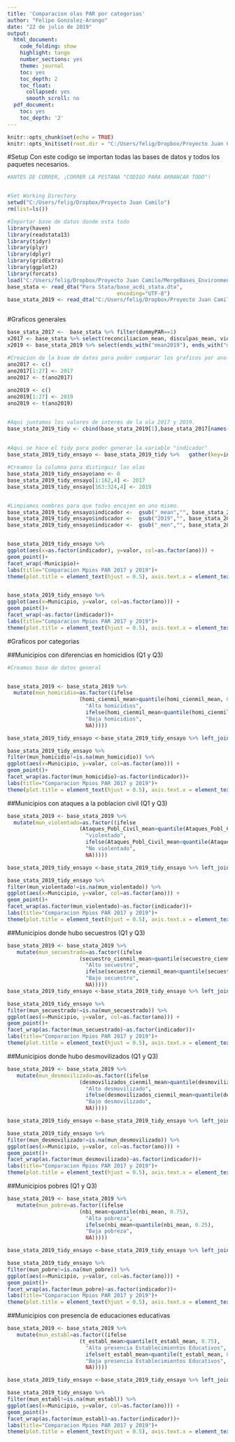 ```yaml
---
title: 'Comparacion olas PAR por categorias'
author: "Felipe Gonzalez-Arango"
date: "22 de julio de 2019"
output:
  html_document:
    code_folding: show
    highlight: tango
    number_sections: yes
    theme: journal
    toc: yes
    toc_depth: 2
    toc_float:
      collapsed: yes
      smooth_scroll: no
  pdf_document:
    toc: yes
    toc_depth: '2'
---
```


```r
knitr::opts_chunk$set(echo = TRUE)
knitr::opts_knit$set(root.dir = "C:/Users/felig/Dropbox/Proyecto Juan Camilo")
```

#Setup
Con este codigo se importan todas las bases de datos y todos los paquetes necesarios. 

```r
#ANTES DE CORRER, ¡CORRER LA PESTANA "CODIGO PARA ARRANCAR TODO"!


#Set Working Directory
setwd("C:/Users/felig/Dropbox/Proyecto Juan Camilo")
rm(list=ls())

#Importar base de datos donde esta todo
library(haven)
library(readstata13)
library(tidyr)
library(plyr)
library(dplyr)
library(gridExtra)
library(ggplot2)
library(forcats)
load("C:/Users/felig/Dropbox/Proyecto Juan Camilo/MergeBases_Environment.RData")
base_stata <- read_dta("Para Stata/base_acdi_stata.dta",
                                   encoding="UTF-8")
base_stata_2019 <- read_dta("C:/Users/felig/Dropbox/Proyecto Juan Camilo/Para Stata/base_acdi_stata_2019.dta", encoding="UTF-8")



```


#Graficos generales

```r
base_stata_2017 <-  base_stata %>% filter(dummyPAR==1)
x2017 <- base_stata %>% select(reconciliacion_mean, disculpas_mean, violencia_mean, confianza_vec_mean,confianza_medios_mean, confianza_instituciones_mean)
x2019 <- base_stata_2019 %>% select(ends_with("mean2019"), ends_with("men2019"))

#Creacion de la bsae de datos para poder comparar los graficos por ano. 
ano2017 <- c()
ano2017[1:27] <- 2017
ano2017 <- t(ano2017)
 
ano2019 <- c()
ano2019[1:27] <- 2019
ano2019 <- t(ano2019)


#Aqui juntamos los valores de interes de la ola 2017 y 2019. 
base_stata_2019_tidy <- cbind(base_stata_2019[1],base_stata_2017[names(x2017)], base_stata_2019[names(x2019)])
                              
                              
#Aqui se hace el tidy para poder generar la variable "indicador"
base_stata_2019_tidy_ensayo <- base_stata_2019_tidy %>%   gather(key=indicador, value=valor, -Municipio)

#Creamos la columna para distinguir las olas
base_stata_2019_tidy_ensayo$ano <- 0
base_stata_2019_tidy_ensayo[1:162,4] <- 2017
base_stata_2019_tidy_ensayo[163:324,4] <- 2019


#Limpiamos nombres para que todos encajen en uno mismo. 
base_stata_2019_tidy_ensayo$indicador <-  gsub("_mean","", base_stata_2019_tidy_ensayo$indicador, ignore.case = TRUE)
base_stata_2019_tidy_ensayo$indicador <-  gsub("2019","", base_stata_2019_tidy_ensayo$indicador, ignore.case = TRUE)
base_stata_2019_tidy_ensayo$indicador <-  gsub("_men","", base_stata_2019_tidy_ensayo$indicador, ignore.case = TRUE)


base_stata_2019_tidy_ensayo %>%
ggplot(aes(x=as.factor(indicador), y=valor, col=as.factor(ano))) +
geom_point()+
facet_wrap(~Municipio)+
labs(title="Comparacion Mpios PAR 2017 y 2019")+
theme(plot.title = element_text(hjust = 0.5), axis.text.x = element_text(angle=90))


base_stata_2019_tidy_ensayo %>%
ggplot(aes(x=Municipio, y=valor, col=as.factor(ano))) +
geom_point()+
facet_wrap(~as.factor(indicador))+
labs(title="Comparacion Mpios PAR 2017 y 2019")+
theme(plot.title = element_text(hjust = 0.5), axis.text.x = element_text(angle=90))


```



#Graficos por categorias


##Municipios con diferencias en homicidios (Q1 y Q3)
```r
#Creamos base de datos general


base_stata_2019 <- base_stata_2019 %>%
  mutate(mun_homicidio=as.factor((ifelse
                       (homi_cienmil_mean>quantile(homi_cienmil_mean, 0.75),
                         "Alta homicidios",
                         ifelse(homi_cienmil_mean<quantile(homi_cienmil_mean, 0.25),
                         "Baja homicidios",
                         NA))))) 

base_stata_2019_tidy_ensayo <-base_stata_2019_tidy_ensayo %>% left_join(base_stata_2019 %>% transmute(Municipio, mun_homicidio))

base_stata_2019_tidy_ensayo %>%
filter(mun_homicidio!=is.na(mun_homicidio)) %>% 
ggplot(aes(x=Municipio, y=valor, col=as.factor(ano))) +
geom_point()+
facet_wrap(as.factor(mun_homicidio)~as.factor(indicador))+
labs(title="Comparacion Mpios PAR 2017 y 2019")+
theme(plot.title = element_text(hjust = 0.5), axis.text.x = element_text(angle=90))


```

##Municipios con ataques a la poblacion civil (Q1 y Q3)

```r
base_stata_2019 <- base_stata_2019 %>%
  mutate(mun_violentado=as.factor((ifelse
                       (Ataques_Pobl_Civil_mean>quantile(Ataques_Pobl_Civil_mean, 0.75),
                         "violentado",
                         ifelse(Ataques_Pobl_Civil_mean<quantile(Ataques_Pobl_Civil_mean, 0.25),
                         "No violentado",
                         NA)))))

base_stata_2019_tidy_ensayo <-base_stata_2019_tidy_ensayo %>% left_join(base_stata_2019 %>% transmute(Municipio, mun_violentado))

base_stata_2019_tidy_ensayo %>%
filter(mun_violentado!=is.na(mun_violentado)) %>% 
ggplot(aes(x=Municipio, y=valor, col=as.factor(ano))) +
geom_point()+
facet_wrap(as.factor(mun_violentado)~as.factor(indicador))+
labs(title="Comparacion Mpios PAR 2017 y 2019")+
theme(plot.title = element_text(hjust = 0.5), axis.text.x = element_text(angle=90))


```

##Municipios donde hubo secuestros (Q1 y Q3)

```r
base_stata_2019 <- base_stata_2019 %>%
   mutate(mun_secuestrado=as.factor((ifelse
                       (secuestro_cienmil_mean>quantile(secuestro_cienmil_mean, 0.75),
                         "Alto secuestro",
                         ifelse(secuestro_cienmil_mean<quantile(secuestro_cienmil_mean, 0.25),
                         "Bajo secuestro",
                         NA)))))
base_stata_2019_tidy_ensayo <-base_stata_2019_tidy_ensayo %>% left_join(base_stata_2019 %>% transmute(Municipio, mun_secuestrado))

base_stata_2019_tidy_ensayo %>%
filter(mun_secuestrado!=is.na(mun_secuestrado)) %>% 
ggplot(aes(x=Municipio, y=valor, col=as.factor(ano))) +
geom_point()+
facet_wrap(as.factor(mun_secuestrado)~as.factor(indicador))+
labs(title="Comparacion Mpios PAR 2017 y 2019")+
theme(plot.title = element_text(hjust = 0.5), axis.text.x = element_text(angle=90))


```

##Municipios donde hubo desmovilizados (Q1 y Q3)

```r

base_stata_2019 <- base_stata_2019 %>%
   mutate(mun_desmovilizado=as.factor((ifelse
                       (desmovilizados_cienmil_mean>quantile(desmovilizados_cienmil_mean, 0.75),
                         "Alto desmovilizado",
                         ifelse(desmovilizados_cienmil_mean<quantile(desmovilizados_cienmil_mean, 0.25),
                         "Bajo desmovilizado",
                         NA)))))

base_stata_2019_tidy_ensayo <-base_stata_2019_tidy_ensayo %>% left_join(base_stata_2019 %>% transmute(Municipio, mun_desmovilizado))

base_stata_2019_tidy_ensayo %>%
filter(mun_desmovilizado!=is.na(mun_desmovilizado)) %>% 
ggplot(aes(x=Municipio, y=valor, col=as.factor(ano))) +
geom_point()+
facet_wrap(as.factor(mun_desmovilizado)~as.factor(indicador))+
labs(title="Comparacion Mpios PAR 2017 y 2019")+
theme(plot.title = element_text(hjust = 0.5), axis.text.x = element_text(angle=90))
```


##Municipios pobres (Q1 y Q3)

```r

base_stata_2019 <- base_stata_2019 %>%
   mutate(mun_pobre=as.factor((ifelse
                       (nbi_mean>quantile(nbi_mean, 0.75),
                         "Alta pobreza",
                         ifelse(nbi_mean<quantile(nbi_mean, 0.25),
                         "Baja pobreza",
                         NA)))))

base_stata_2019_tidy_ensayo <-base_stata_2019_tidy_ensayo %>% left_join(base_stata_2019 %>% transmute(Municipio, mun_pobre))

base_stata_2019_tidy_ensayo %>%
filter(mun_pobre!=is.na(mun_pobre)) %>% 
ggplot(aes(x=Municipio, y=valor, col=as.factor(ano))) +
geom_point()+
facet_wrap(as.factor(mun_pobre)~as.factor(indicador))+
labs(title="Comparacion Mpios PAR 2017 y 2019")+
theme(plot.title = element_text(hjust = 0.5), axis.text.x = element_text(angle=90))
```

##Municipios con presencia de educaciones educativas

```r
base_stata_2019 <- base_stata_2019 %>%
   mutate(mun_establ=as.factor((ifelse
                       (t_establ_mean>quantile(t_establ_mean, 0.75),
                         "Alta presencia Establecimientos Educativos",
                         ifelse(t_establ_mean<quantile(t_establ_mean, 0.25),
                         "Baja presencia Establecimientos Educativos",
                         NA)))))

base_stata_2019_tidy_ensayo <-base_stata_2019_tidy_ensayo %>% left_join(base_stata_2019 %>% transmute(Municipio, mun_establ))

base_stata_2019_tidy_ensayo %>%
filter(mun_establ!=is.na(mun_establ)) %>% 
ggplot(aes(x=Municipio, y=valor, col=as.factor(ano))) +
geom_point()+
facet_wrap(as.factor(mun_establ)~as.factor(indicador))+
labs(title="Comparacion Mpios PAR 2017 y 2019")+
theme(plot.title = element_text(hjust = 0.5), axis.text.x = element_text(angle=90))
```


